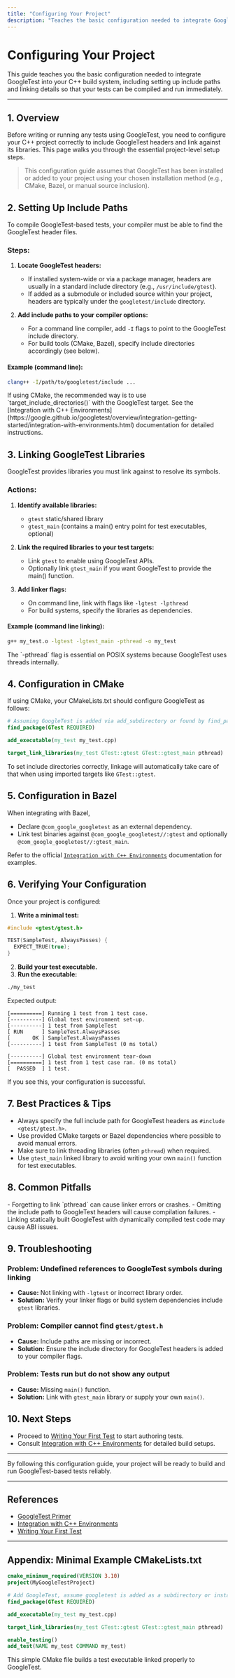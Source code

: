 ```yaml
---
title: "Configuring Your Project"
description: "Teaches the basic configuration needed to integrate GoogleTest into your build system, including include paths and linking details, so tests can be built and run immediately."
---
```


# Configuring Your Project

This guide teaches you the basic configuration needed to integrate GoogleTest into your C++ build system, including setting up include paths and linking details so that your tests can be compiled and run immediately.

---

## 1. Overview

Before writing or running any tests using GoogleTest, you need to configure your C++ project correctly to include GoogleTest headers and link against its libraries. This page walks you through the essential project-level setup steps.

> This configuration guide assumes that GoogleTest has been installed or added to your project using your chosen installation method (e.g., CMake, Bazel, or manual source inclusion).

## 2. Setting Up Include Paths

To compile GoogleTest-based tests, your compiler must be able to find the GoogleTest header files.

### Steps:

1. **Locate GoogleTest headers:**
   - If installed system-wide or via a package manager, headers are usually in a standard include directory (e.g., `/usr/include/gtest`).
   - If added as a submodule or included source within your project, headers are typically under the `googletest/include` directory.

2. **Add include paths to your compiler options:**
   - For a command line compiler, add `-I` flags to point to the GoogleTest include directory.
   - For build tools (CMake, Bazel), specify include directories accordingly (see below).

#### Example (command line):
```bash
clang++ -I/path/to/googletest/include ...
```

<Info>
If using CMake, the recommended way is to use `target_include_directories()` with the GoogleTest target. See the [Integration with C++ Environments](https://google.github.io/googletest/overview/integration-getting-started/integration-with-environments.html) documentation for detailed instructions.
</Info>

## 3. Linking GoogleTest Libraries

GoogleTest provides libraries you must link against to resolve its symbols.

### Actions:

1. **Identify available libraries:**
   - `gtest` static/shared library
   - `gtest_main` (contains a main() entry point for test executables, optional)

2. **Link the required libraries to your test targets:**
   - Link `gtest` to enable using GoogleTest APIs.
   - Optionally link `gtest_main` if you want GoogleTest to provide the main() function.

3. **Add linker flags:**
   - On command line, link with flags like `-lgtest -lpthread`
   - For build systems, specify the libraries as dependencies.

#### Example (command line linking):
```bash
g++ my_test.o -lgtest -lgtest_main -pthread -o my_test
```

<Tip>
The `-pthread` flag is essential on POSIX systems because GoogleTest uses threads internally.
</Tip>

## 4. Configuration in CMake

If using CMake, your CMakeLists.txt should configure GoogleTest as follows:

```cmake
# Assuming GoogleTest is added via add_subdirectory or found by find_package
find_package(GTest REQUIRED)

add_executable(my_test my_test.cpp)

target_link_libraries(my_test GTest::gtest GTest::gtest_main pthread)
```

To set include directories correctly, linkage will automatically take care of that when using imported targets like `GTest::gtest`.

## 5. Configuration in Bazel

When integrating with Bazel,

- Declare `@com_google_googletest` as an external dependency.
- Link test binaries against `@com_google_googletest//:gtest` and optionally `@com_google_googletest//:gtest_main`.

Refer to the official [`Integration with C++ Environments`](https://google.github.io/googletest/overview/integration-getting-started/integration-with-environments.html) documentation for examples.

## 6. Verifying Your Configuration

Once your project is configured:

1. **Write a minimal test:**

```cpp
#include <gtest/gtest.h>

TEST(SampleTest, AlwaysPasses) {
  EXPECT_TRUE(true);
}
```

2. **Build your test executable.**
3. **Run the executable:**

```bash
./my_test
```

Expected output:
```
[==========] Running 1 test from 1 test case.
[----------] Global test environment set-up.
[----------] 1 test from SampleTest
[ RUN      ] SampleTest.AlwaysPasses
[       OK ] SampleTest.AlwaysPasses
[----------] 1 test from SampleTest (0 ms total)

[----------] Global test environment tear-down
[==========] 1 test from 1 test case ran. (0 ms total)
[  PASSED  ] 1 test.
```

If you see this, your configuration is successful.

## 7. Best Practices & Tips

- Always specify the full include path for GoogleTest headers as `#include <gtest/gtest.h>`.
- Use provided CMake targets or Bazel dependencies where possible to avoid manual errors.
- Make sure to link threading libraries (often `pthread`) when required.
- Use `gtest_main` linked library to avoid writing your own `main()` function for test executables.

## 8. Common Pitfalls

<Warning>
- Forgetting to link `pthread` can cause linker errors or crashes.
- Omitting the include path to GoogleTest headers will cause compilation failures.
- Linking statically built GoogleTest with dynamically compiled test code may cause ABI issues.
</Warning>

## 9. Troubleshooting

### Problem: Undefined references to GoogleTest symbols during linking

- **Cause:** Not linking with `-lgtest` or incorrect library order.
- **Solution:** Verify your linker flags or build system dependencies include `gtest` libraries.

### Problem: Compiler cannot find `gtest/gtest.h`

- **Cause:** Include paths are missing or incorrect.
- **Solution:** Ensure the include directory for GoogleTest headers is added to your compiler flags.

### Problem: Tests run but do not show any output

- **Cause:** Missing `main()` function.
- **Solution:** Link with `gtest_main` library or supply your own `main()`.

## 10. Next Steps

- Proceed to [Writing Your First Test](../first-use/writing-first-test.md) to start authoring tests.
- Consult [Integration with C++ Environments](https://google.github.io/googletest/overview/integration-getting-started/integration-with-environments.html) for detailed build setups.

---

<Check>
By following this configuration guide, your project will be ready to build and run GoogleTest-based tests reliably.
</Check>

---

## References

- [GoogleTest Primer](https://google.github.io/googletest/primer.html)
- [Integration with C++ Environments](https://google.github.io/googletest/overview/integration-getting-started/integration-with-environments.html)
- [Writing Your First Test](../first-use/writing-first-test.md)


---

## Appendix: Minimal Example CMakeLists.txt

```cmake
cmake_minimum_required(VERSION 3.10)
project(MyGoogleTestProject)

# Add GoogleTest, assume googletest is added as a subdirectory or installed
find_package(GTest REQUIRED)

add_executable(my_test my_test.cpp)

target_link_libraries(my_test GTest::gtest GTest::gtest_main pthread)

enable_testing()
add_test(NAME my_test COMMAND my_test)
```

This simple CMake file builds a test executable linked properly to GoogleTest.
